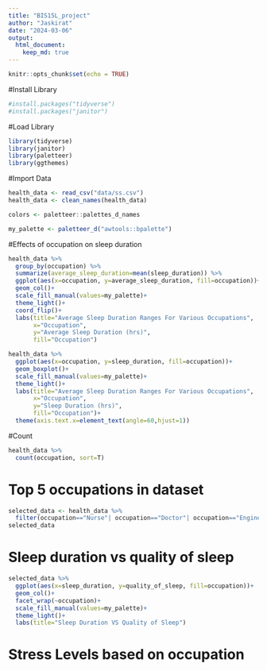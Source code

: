 ```yaml
---
title: "BIS15L_project"
author: "Jaskirat"
date: "2024-03-06"
output: 
  html_document: 
    keep_md: true
---
```


```r
knitr::opts_chunk$set(echo = TRUE)
```

#Install Library 
```r
#install.packages("tidyverse")
#install.packages("janitor")
```


#Load Library
```r
library(tidyverse)
library(janitor)
library(paletteer)
library(ggthemes)
```


#Import Data
```r
health_data <- read_csv("data/ss.csv")
health_data <- clean_names(health_data)
```
```r
colors <- paletteer::palettes_d_names
```

```r
my_palette <- paletteer_d("awtools::bpalette")
```

#Effects of occupation on sleep duration
```r
health_data %>% 
  group_by(occupation) %>% 
  summarize(average_sleep_duration=mean(sleep_duration)) %>% 
  ggplot(aes(x=occupation, y=average_sleep_duration, fill=occupation))+
  geom_col()+
  scale_fill_manual(values=my_palette)+
  theme_light()+
  coord_flip()+
  labs(title="Average Sleep Duration Ranges For Various Occupations",
       x="Occupation", 
       y="Average Sleep Duration (hrs)", 
       fill="Occupation")
```


```r
health_data %>% 
  ggplot(aes(x=occupation, y=sleep_duration, fill=occupation))+
  geom_boxplot()+
  scale_fill_manual(values=my_palette)+
  theme_light()+
  labs(title="Average Sleep Duration Ranges For Various Occupations",
       x="Occupation", 
       y="Sleep Duration (hrs)", 
       fill="Occupation")+
  theme(axis.text.x=element_text(angle=60,hjust=1))
```
#Count
```r
health_data %>% 
  count(occupation, sort=T)
```

# Top 5 occupations in dataset

```r
selected_data <- health_data %>% 
  filter(occupation=="Nurse"| occupation=="Doctor"| occupation=="Engineer"| occupation=="Lawyer"| occupation=="Teacher")
selected_data
```

# Sleep duration vs quality of sleep 
```r
selected_data %>% 
  ggplot(aes(x=sleep_duration, y=quality_of_sleep, fill=occupation))+
  geom_col()+
  facet_wrap(~occupation)+
  scale_fill_manual(values=my_palette)+
  theme_light()+
  labs(title="Sleep Duration VS Quality of Sleep")
```

# Stress Levels based on occupation 
```r

```


